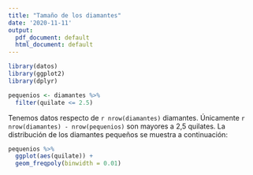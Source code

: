 ```yaml
---
title: "Tamaño de los diamantes"
date: '2020-11-11'
output:
  pdf_document: default
  html_document: default
---
```


```r
library(datos)
library(ggplot2)
library(dplyr)

pequenios <- diamantes %>%
  filter(quilate <= 2.5)
```

Tenemos datos respecto de `r nrow(diamantes)` diamantes. Únicamente 
`r nrow(diamantes) - nrow(pequenios)` son mayores a 2,5 quilates. 
La distribución de los diamantes pequeños se muestra a continuación:

```r
pequenios %>%
  ggplot(aes(quilate)) +
  geom_freqpoly(binwidth = 0.01)
```